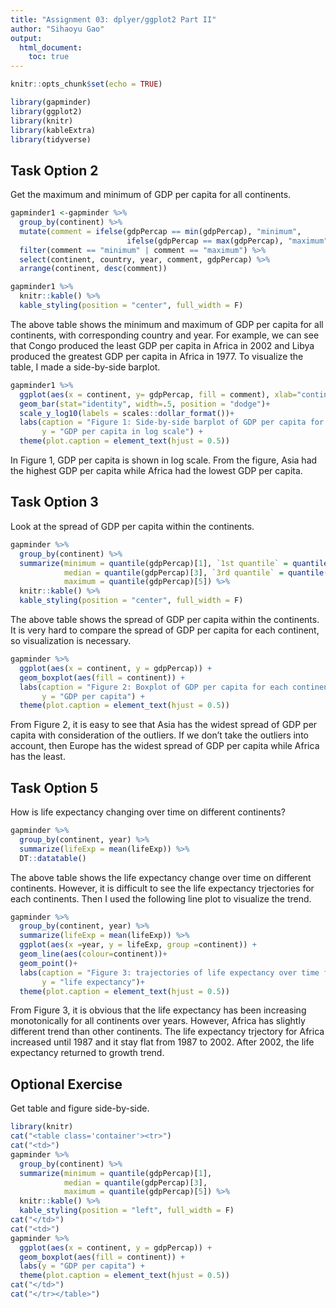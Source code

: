 ```yaml
---
title: "Assignment 03: dplyer/ggplot2 Part II"
author: "Sihaoyu Gao"
output:
  html_document:
    toc: true
---
```

```r
knitr::opts_chunk$set(echo = TRUE)
```


```r
library(gapminder)
library(ggplot2)
library(knitr)
library(kableExtra)
library(tidyverse)
```

## Task Option 2

Get the maximum and minimum of GDP per capita for all continents.

```r
gapminder1 <-gapminder %>%
  group_by(continent) %>% 
  mutate(comment = ifelse(gdpPercap == min(gdpPercap), "minimum", 
                          ifelse(gdpPercap == max(gdpPercap), "maximum", "Other"))) %>% 
  filter(comment == "minimum" | comment == "maximum") %>% 
  select(continent, country, year, comment, gdpPercap) %>% 
  arrange(continent, desc(comment)) 

gapminder1 %>% 
  knitr::kable() %>% 
  kable_styling(position = "center", full_width = F)
```

The above table shows the minimum and maximum of GDP per capita for all continents, with corresponding country and year. For example, we can see that Congo produced the least GDP per capita in Africa in 2002 and Libya produced the greatest GDP per capita in Africa in 1977. To visualize the table, I made a side-by-side barplot.

```r
gapminder1 %>% 
  ggplot(aes(x = continent, y= gdpPercap, fill = comment), xlab="continent") +
  geom_bar(stat="identity", width=.5, position = "dodge")+
  scale_y_log10(labels = scales::dollar_format())+
  labs(caption = "Figure 1: Side-by-side barplot of GDP per capita for each continent",
       y = "GDP per capita in log scale") +
  theme(plot.caption = element_text(hjust = 0.5))
```

In Figure 1, GDP per capita is shown in log scale. From the figure, Asia had the highest GDP per capita while Africa had the lowest GDP per capita.

## Task Option 3

Look at the spread of GDP per capita within the continents.

```r
gapminder %>%
  group_by(continent) %>% 
  summarize(minimum = quantile(gdpPercap)[1], `1st quantile` = quantile(gdpPercap)[2], 
            median = quantile(gdpPercap)[3], `3rd quantile` = quantile(gdpPercap)[4], 
            maximum = quantile(gdpPercap)[5]) %>% 
  knitr::kable() %>% 
  kable_styling(position = "center", full_width = F)
```

The above table shows the spread of GDP per capita within the continents. It is very hard to compare the spread of GDP per capita for each continent, so visualization is necessary.

```r
gapminder %>% 
  ggplot(aes(x = continent, y = gdpPercap)) +
  geom_boxplot(aes(fill = continent)) +
  labs(caption = "Figure 2: Boxplot of GDP per capita for each continent",
       y = "GDP per capita") +
  theme(plot.caption = element_text(hjust = 0.5))
```

From Figure 2, it is easy to see that Asia has the widest spread of GDP per capita with consideration of the outliers. If we don't take the outliers into account, then Europe has the widest spread of GDP per capita while Africa has the least.

## Task Option 5

How is life expectancy changing over time on different continents?

```r
gapminder %>% 
  group_by(continent, year) %>% 
  summarize(lifeExp = mean(lifeExp)) %>%
  DT::datatable()
```

The above table shows the life expectancy change over time on different continents. However, it is difficult to see the life expectancy trjectories for each continents. Then I used the following line plot to visualize the trend.

```r
gapminder %>% 
  group_by(continent, year) %>% 
  summarize(lifeExp = mean(lifeExp)) %>% 
  ggplot(aes(x =year, y = lifeExp, group =continent)) +
  geom_line(aes(colour=continent))+ 
  geom_point()+
  labs(caption = "Figure 3: trajectories of life expectancy over time for each continent",
       y = "life expectancy")+
  theme(plot.caption = element_text(hjust = 0.5))
```

From Figure 3, it is obvious that the life expectancy has been increasing monotonically for all continents over years. However, Africa has slightly different trend than other continents. The life expectancy trjectory for Africa increased until 1987 and it stay flat from 1987 to 2002. After 2002, the life expectancy returned to growth trend.

## Optional Exercise

Get table and figure side-by-side.

```r
library(knitr)
cat("<table class='container'><tr>")
cat("<td>")
gapminder %>%
  group_by(continent) %>% 
  summarize(minimum = quantile(gdpPercap)[1], 
            median = quantile(gdpPercap)[3],  
            maximum = quantile(gdpPercap)[5]) %>% 
  knitr::kable() %>% 
  kable_styling(position = "left", full_width = F)
cat("</td>")
cat("<td>")
gapminder %>% 
  ggplot(aes(x = continent, y = gdpPercap)) +
  geom_boxplot(aes(fill = continent)) +
  labs(y = "GDP per capita") +
  theme(plot.caption = element_text(hjust = 0.5))
cat("</td>")
cat("</tr></table>")
```


